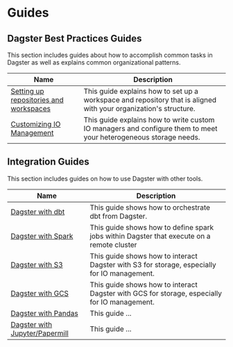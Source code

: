 # Guides

## Dagster Best Practices Guides

This section includes guides about how to accomplish common tasks in Dagster as well as explains common organizational patterns.

| Name                                                                              | Description                                                                                                      |
| --------------------------------------------------------------------------------- | ---------------------------------------------------------------------------------------------------------------- |
| [Setting up repositories and workspaces](/best-practices/repositories-workspaces) | This guide explains how to set up a workspace and repository that is aligned with your organization's structure. |
| [Customizing IO Management](/best-practices/io-management)                        | This guide explains how to write custom IO managers and configure them to meet your heterogeneous storage needs. |

## Integration Guides

This section includes guides on how to use Dagster with other tools.

| Name                                                        | Description                                                                                  |
| ----------------------------------------------------------- | -------------------------------------------------------------------------------------------- |
| [Dagster with dbt](/integrations/dbt)                       | This guide shows how to orchestrate dbt from Dagster.                                        |
| [Dagster with Spark](/integrations/spark)                   | This guide shows how to define spark jobs within Dagster that execute on a remote cluster    |
| [Dagster with S3](/integrations/s3)                         | This guide shows how to interact Dagster with S3 for storage, especially for IO management.  |
| [Dagster with GCS](/integrations/gcs)                       | This guide shows how to interact Dagster with GCS for storage, especially for IO management. |
| [Dagster with Pandas](/integrations/pandas)                 | This guide ...                                                                               |
| [Dagster with Jupyter/Papermill](/integrations/dagstermill) | This guide ...                                                                               |
